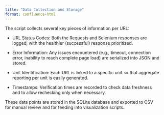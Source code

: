 ```yaml
---
title: "Data Collection and Storage"
format: confluence-html
---
```


The script collects several key pieces of information per URL:

- URL Status Codes:
Both the Requests and Selenium responses are logged, with the healthier (successful) response prioritized.

- Error Information:
Any issues encountered (e.g., timeout, connection error, inability to reach complete page load) are serialized into JSON and stored.

- Unit Identification:
Each URL is linked to a specific unit so that aggregate reporting per unit is easily generated.

- Timestamps:
Verification times are recorded to check data freshness and to allow rechecking only when necessary.

These data points are stored in the SQLite database and exported to CSV for manual review and for feeding into visualization scripts.